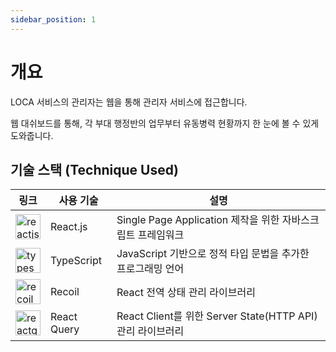```yaml
---
sidebar_position: 1
---
```


# 개요

LOCA 서비스의 관리자는 웹을 통해 관리자 서비스에 접근합니다.

웹 대쉬보드를 통해, 각 부대 행정반의 업무부터 유동병력 현황까지 한 눈에 볼 수 있게 도와줍니다.

## 기술 스택 (Technique Used)

| 링크                                                                                                                                                                                               | 사용 기술   | 설명                                                        |
| -------------------------------------------------------------------------------------------------------------------------------------------------------------------------------------------------- | ----------- | ----------------------------------------------------------- |
| [<img src="https://d33wubrfki0l68.cloudfront.net/554c3b0e09cf167f0281fda839a5433f2040b349/ecfc9/img/header_logo.svg" alt="reactjs" width="40" />](https://reactjs.org/)                            | React.js    | Single Page Application 제작을 위한 자바스크립트 프레임워크 |
| [<img src="https://upload.wikimedia.org/wikipedia/commons/thumb/4/4c/Typescript_logo_2020.svg/220px-Typescript_logo_2020.svg.png" alt="typescript" width="40" />](https://www.typescriptlang.org/) | TypeScript  | JavaScript 기반으로 정적 타입 문법을 추가한 프로그래밍 언어 |
| [<img src="https://pbs.twimg.com/profile_images/1377116487933030410/kyyHFjc2_400x400.jpg" alt="recoil" width="40" />](https://recoiljs.org/)                                                       | Recoil      | React 전역 상태 관리 라이브러리                             |
| [<img src="https://react-query.tanstack.com/_next/static/images/emblem-light-628080660fddb35787ff6c77e97ca43e.svg" alt="reactquery" width="40" />](https://react-query.tanstack.com/)              | React Query | React Client를 위한 Server State(HTTP API)관리 라이브러리   |
